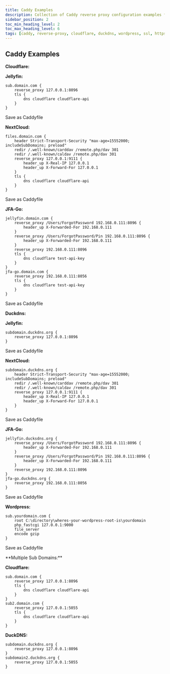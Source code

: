 ---
title: Caddy Examples
description: Collection of Caddy reverse proxy configuration examples for Cloudflare, DuckDNS, WordPress, and multiple subdomains
sidebar_position: 2
toc_min_heading_level: 2
toc_max_heading_level: 6
tags: [caddy, reverse-proxy, cloudflare, duckdns, wordpress, ssl, https, web-server, configuration]
---


## Caddy Examples

<Tabs>
  <TabItem value="Cloudflare" label="Cloudflare Examples" default>

**Cloudflare:**

**Jellyfin:**

```caddyfile
sub.domain.com {
    reverse_proxy 127.0.0.1:8096
    tls {
        dns cloudflare cloudflare-api
    }
}
```

Save as
Caddyfile

**NextCloud:**

```caddyfile
files.domain.com {
    header Strict-Transport-Security "max-age=15552000; includeSubDomains; preload"
    redir /.well-known/carddav /remote.php/dav 301
    redir /.well-known/caldav /remote.php/dav 301
    reverse_proxy 127.0.0.1:9111 {
        header_up X-Real-IP 127.0.0.1
        header_up X-Forward-For 127.0.0.1
    }
    tls {
        dns cloudflare cloudflare-api
    }
}
```

Save as
Caddyfile

**JFA-Go:**

```caddyfile
jellyfin.domain.com {
    reverse_proxy /Users/ForgotPassword 192.168.0.111:8096 {
        header_up X-Forwarded-For 192.168.0.111
    }
    reverse_proxy /Users/ForgotPassword/Pin 192.168.0.111:8096 {
        header_up X-Forwarded-For 192.168.0.111
    }
    reverse_proxy 192.168.0.111:8096
    tls {
        dns cloudflare test-api-key
    }
}
jfa-go.domain.com {
    reverse_proxy 192.168.0.111:8056
    tls {
        dns cloudflare test-api-key
    }
}
```

Save as
Caddyfile

  </TabItem>

<TabItem value="Duckdns" label="Duckdns Examples">

**Duckdns:**

**Jellyfin:**

```caddyfile
subdomain.duckdns.org {
    reverse_proxy 127.0.0.1:8096
}
```

Save as 
Caddyfile

**NextCloud:**

```caddyfile
subdomain.duckdns.org {
    header Strict-Transport-Security "max-age=15552000; includeSubDomains; preload"
    redir /.well-known/carddav /remote.php/dav 301
    redir /.well-known/caldav /remote.php/dav 301
    reverse_proxy 127.0.0.1:9111 {
        header_up X-Real-IP 127.0.0.1
        header_up X-Forward-For 127.0.0.1
    }
}
```

Save as
Caddyfile

**JFA-Go:**

```caddyfile
jellyfin.ducksdns.org {
    reverse_proxy /Users/ForgotPassword 192.168.0.111:8096 {
        header_up X-Forwarded-For 192.168.0.111
    }
    reverse_proxy /Users/ForgotPassword/Pin 192.168.0.111:8096 {
        header_up X-Forwarded-For 192.168.0.111
    }
    reverse_proxy 192.168.0.111:8096
}
jfa-go.duckdns.org {
    reverse_proxy 192.168.0.111:8056
}
```

Save as
Caddyfile

**Wordpress:**

```caddyfile
sub.yourdomain.com {
    root C:\directory\wheres-your-wordpress-root-is\yourdomain
    php_fastcgi 127.0.0.1:9000
    file_server
    encode gzip
}
```

Save as 
Caddyfile

  </TabItem>

<TabItem value="multi-sub-domains" label="Multiple Sub Domains Example">
**Multiple Sub Domains:**

**Cloudflare:**

```caddyfile
sub.domain.com {
    reverse_proxy 127.0.0.1:8096
    tls {
        dns cloudflare cloudflare-api
    }
}
sub2.domain.com {
    reverse_proxy 127.0.0.1:5055
    tls {
        dns cloudflare cloudflare-api
    }
}
```

**DuckDNS:**

```caddyfile
subdomain.duckdns.org {
    reverse_proxy 127.0.0.1:8096
}
subdomain2.duckdns.org {
    reverse_proxy 127.0.0.1:5055
}
```

  </TabItem>
</Tabs>

<BuyMeACoffeeButton />

